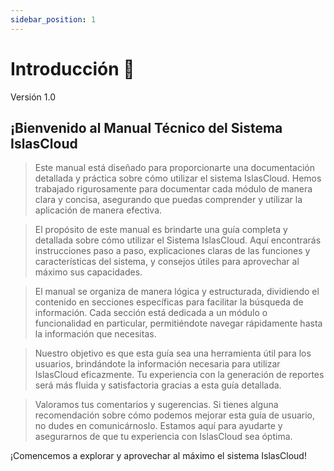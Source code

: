 ```yaml
---
sidebar_position: 1
---
```



# Introducción 📝
<Highlight color="#999999">Versión 1.0</Highlight>



## **¡Bienvenido** al **Manual Técnico** del Sistema IslasCloud

> Este manual está diseñado para proporcionarte una documentación detallada y práctica sobre cómo utilizar el sistema <span className="tituloIslasCloudnormal">Islas</span><span className="tituloIslasCloud">Cloud</span>. Hemos trabajado rigurosamente para documentar cada módulo de manera clara y concisa, asegurando que puedas comprender y utilizar la aplicación de manera efectiva.

> El propósito de este manual es brindarte una guía completa y detallada sobre cómo utilizar el Sistema <span className="tituloIslasCloudnormal">Islas</span><span className="tituloIslasCloud">Cloud</span>. Aquí encontrarás instrucciones paso a paso, explicaciones claras de las funciones y características del sistema, y consejos útiles para aprovechar al máximo sus capacidades.

> El manual se organiza de manera lógica y estructurada, dividiendo el contenido en secciones específicas para facilitar la búsqueda de información. Cada sección está dedicada a un módulo o funcionalidad en particular, permitiéndote navegar rápidamente hasta la información que necesitas.

> Nuestro objetivo es que esta guía sea una herramienta útil para los usuarios, brindándote la información necesaria para utilizar <span className="tituloIslasCloudnormal">Islas</span><span className="tituloIslasCloud">Cloud</span> eficazmente. Tu experiencia con la generación de reportes será más fluida y satisfactoria gracias a esta guía detallada.

>Valoramos tus comentarios y sugerencias. Si tienes alguna recomendación sobre cómo podemos mejorar esta guía de usuario, no dudes en comunicárnoslo. Estamos aquí para ayudarte y asegurarnos de que tu experiencia con <span className="tituloIslasCloudnormal">Islas</span><span className="tituloIslasCloud">Cloud</span> sea óptima.

¡Comencemos a explorar y aprovechar al máximo el sistema <span className="tituloIslasCloudnormal">Islas</span><span className="tituloIslasCloud">Cloud</span>!

